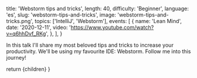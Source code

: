 
  title: 'Webstorm tips and tricks',
  length: 40,
  difficulty: 'Beginner',
  language: 'es',
  slug: 'webstorm-tips-and-tricks',
  image: 'webstorm-tips-and-tricks.png',
  topics: ['IntelliJ', 'Webstorm'],
  events: [
    {
      name: 'Lean Mind',
      date: '2020-12-11',
      video: 'https://www.youtube.com/watch?v=q6hhDvf_RKg',
    },
  ],
}

In this talk I'll share my most beloved tips and tricks to increase your productivity. We'll be using my favourite IDE: Webstorm. Follow me into this journey!

  return <MdxLayout slug="webstorm-tips-and-tricks">{children}</MdxLayout>
}
